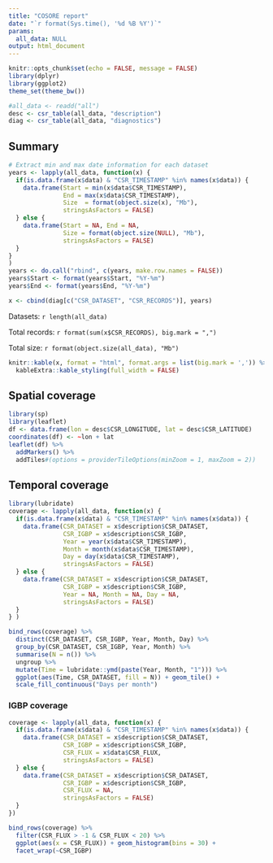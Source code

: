```yaml
---
title: "COSORE report"
date: "`r format(Sys.time(), '%d %B %Y')`"
params:
  all_data: NULL
output: html_document
---
```


```r
knitr::opts_chunk$set(echo = FALSE, message = FALSE)
library(dplyr)
library(ggplot2)
theme_set(theme_bw())

#all_data <- readd("all")
desc <- csr_table(all_data, "description")
diag <- csr_table(all_data, "diagnostics")
```

## Summary

```r
# Extract min and max date information for each dataset
years <- lapply(all_data, function(x) {
  if(is.data.frame(x$data) & "CSR_TIMESTAMP" %in% names(x$data)) {
    data.frame(Start = min(x$data$CSR_TIMESTAMP),
               End = max(x$data$CSR_TIMESTAMP),
               Size  = format(object.size(x), "Mb"),
               stringsAsFactors = FALSE)
  } else {
    data.frame(Start = NA, End = NA, 
               Size = format(object.size(NULL), "Mb"), 
               stringsAsFactors = FALSE)    
  }
}
)
years <- do.call("rbind", c(years, make.row.names = FALSE))
years$Start <- format(years$Start, "%Y-%m")
years$End <- format(years$End, "%Y-%m")

x <- cbind(diag[c("CSR_DATASET", "CSR_RECORDS")], years)
```

Datasets: `r length(all_data)`

Total records: `r format(sum(x$CSR_RECORDS), big.mark = ",")`

Total size: `r format(object.size(all_data), "Mb")`

```r
knitr::kable(x, format = "html", format.args = list(big.mark = ',')) %>% 
  kableExtra::kable_styling(full_width = FALSE)
```

## Spatial coverage

```r
library(sp)
library(leaflet)
df <- data.frame(lon = desc$CSR_LONGITUDE, lat = desc$CSR_LATITUDE)
coordinates(df) <- ~lon + lat
leaflet(df) %>% 
  addMarkers() %>% 
  addTiles#(options = providerTileOptions(minZoom = 1, maxZoom = 2))
```

## Temporal coverage

```r
library(lubridate)
coverage <- lapply(all_data, function(x) {
  if(is.data.frame(x$data) & "CSR_TIMESTAMP" %in% names(x$data)) {
    data.frame(CSR_DATASET = x$description$CSR_DATASET,
               CSR_IGBP = x$description$CSR_IGBP,
               Year = year(x$data$CSR_TIMESTAMP), 
               Month = month(x$data$CSR_TIMESTAMP),
               Day = day(x$data$CSR_TIMESTAMP),
               stringsAsFactors = FALSE)
  } else {
    data.frame(CSR_DATASET = x$description$CSR_DATASET,
               CSR_IGBP = x$description$CSR_IGBP,
               Year = NA, Month = NA, Day = NA,
               stringsAsFactors = FALSE)
  }
} )

bind_rows(coverage) %>% 
  distinct(CSR_DATASET, CSR_IGBP, Year, Month, Day) %>% 
  group_by(CSR_DATASET, CSR_IGBP, Year, Month) %>% 
  summarise(N = n()) %>% 
  ungroup %>% 
  mutate(Time = lubridate::ymd(paste(Year, Month, "1"))) %>% 
  ggplot(aes(Time, CSR_DATASET, fill = N)) + geom_tile() +
  scale_fill_continuous("Days per month")
```

### IGBP coverage

```r
coverage <- lapply(all_data, function(x) {
  if(is.data.frame(x$data) & "CSR_TIMESTAMP" %in% names(x$data)) {
    data.frame(CSR_DATASET = x$description$CSR_DATASET,
               CSR_IGBP = x$description$CSR_IGBP,
               CSR_FLUX = x$data$CSR_FLUX,
               stringsAsFactors = FALSE)
  } else {
    data.frame(CSR_DATASET = x$description$CSR_DATASET,
               CSR_IGBP = x$description$CSR_IGBP,
               CSR_FLUX = NA,
               stringsAsFactors = FALSE)
  }
})

bind_rows(coverage) %>% 
  filter(CSR_FLUX > -1 & CSR_FLUX < 20) %>% 
  ggplot(aes(x = CSR_FLUX)) + geom_histogram(bins = 30) +
  facet_wrap(~CSR_IGBP) 

```
